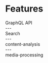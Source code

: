 
# Features

<div
  className="featureTitle"
  style={{ padding: "20px 0px 0px 0px", color: "#7F7F7F" }}
>
  GraphQL API
</div>

<Cards>
  <Card title="GraphQL API" href="/features/graphql" />
</Cards>
---

<div
  className="featureTitle"
  style={{ padding: "20px 0px 0px 0px", color: "#7F7F7F" }}
>
  Search
</div>
<Cards>
  <Card title="Generative Search" href="/features/search/generative-search" />
  <Card title="Question Answering" href="/features/search/question-answering" />
  <Card title="Semantic Search" href="/features/search/semantic-search" />
</Cards>
---

<div
  className="featureTitle"
  style={{ padding: "20px 0px 0px 0px", color: "#7F7F7F" }}
>
  content-analysis
</div>

<Cards>
  <Card
    title="Classification"
    href="/features/content-analysis/classification"
  />
  <Card title="Summarization" href="/features/content-analysis/summarization" />
</Cards>
---

<div
  className="featureTitle"
  style={{ padding: "20px 0px 0px 0px", color: "#7F7F7F" }}
>
  media-processing
</div>

<Cards>
  <Card title="Audio" href="/features/media-processing/audio" />
  <Card title="Image" href="/features/media-processing/image" />
  <Card title="Video" href="/features/media-processing/video" />
</Cards>
